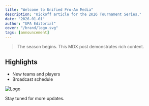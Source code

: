```yaml
---
title: "Welcome to Unified Pro-Am Media"
description: "Kickoff article for the 2K26 Tournament Series."
date: "2026-01-01"
author: "UPA Editorial"
cover: "/brand/logo.svg"
tags: [announcement]
---
```


> The season begins. This MDX post demonstrates rich content.

## Highlights

- New teams and players
- Broadcast schedule

![Logo](/brand/logo.svg)

Stay tuned for more updates.



